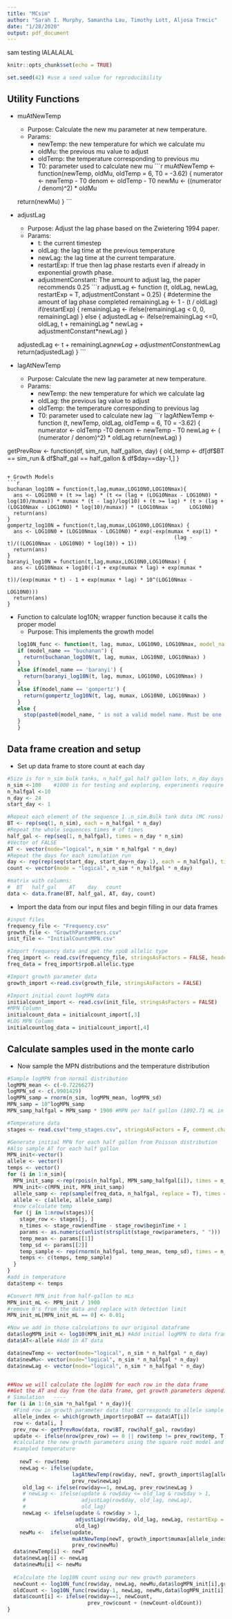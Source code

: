 ```yaml
---
title: "MCsim"
author: "Sarah I. Murphy, Samantha Lau, Timothy Lott, Aljosa Trmcic"
date: "1/28/2020"
output: pdf_document
---
```


sam testing lALALALAL
```r
knitr::opts_chunk$set(echo = TRUE)
```

```r
set.seed(42) #use a seed value for reproducibility
```

## Utility Functions

+ muAtNewTemp
    + Purpose: Calculate the new mu parameter at new temperature.
    + Params: 
        + newTemp: the new temperature for which we calculate mu
        + oldMu: the previous mu value to adjust
        + oldTemp: the temperature corresponding to previous mu
        + T0: parameter used to calculate new mu
```r
muAtNewTemp <- function(newTemp, oldMu, oldTemp = 6, T0 = -3.62) {
  numerator <- newTemp - T0
  denom <- oldTemp - T0
  newMu <- ((numerator / denom)^2) * oldMu
  
  return(newMu)
}
```

+ adjustLag
    + Purpose: Adjust the lag phase based on the Zwietering 1994 paper.
    + Params:  
        + t: the current timestep
        + oldLag: the lag time at the previous temperature
        + newLag: the lag time at the current temparature.
        + restartExp: If true then lag phase restarts even if already in exponential growth phase.
        + adjustmentConstant: The amount to adjust lag, the paper recommends 0.25
```r
adjustLag <- function (t, oldLag, newLag, restartExp = T, adjustmentConstant = 0.25) {
  #determine the amount of lag phase completed
  remainingLag <- 1 - (t / oldLag)
  if(restartExp) {
  remainingLag <- ifelse(remainingLag < 0, 0, remainingLag)
  }
  else {
  adjustedLag <- ifelse(remainingLag <=0, oldLag,
                        t + remainingLag * newLag + adjustmentConstant*newLag)
  }
  
  adjustedLag <- t + remainingLag*newLag + adjustmentConstant*newLag
  return(adjustedLag)
}
```

+ lagAtNewTemp
    + Purpose: Calculate the new lag parameter at new temperature.
    + Params:
        + newTemp: the new temperature for which we calculate lag
        + oldLag: the previous lag value to adjust
        + oldTemp: the temperature corresponding to previous lag
        + T0: parameter used to calculate new lag
```r
lagAtNewTemp <- function (t, newTemp, oldLag, oldTemp = 6, T0 = -3.62) {
  numerator <- oldTemp -T0
  denom <- newTemp - T0
  newLag <- ( (numerator / denom)^2) * oldLag
  return(newLag)
}

getPrevRow <- function(df, sim_run, half_gallon, day) {
  old_temp <- df[df$BT == sim_run & df$half_gal == half_gallon & df$day==day-1,] 
}
```

+ Growth Models
```r
buchanan_log10N = function(t,lag,mumax,LOG10N0,LOG10Nmax){
  ans <- LOG10N0 + (t >= lag) * (t <= (lag + (LOG10Nmax - LOG10N0) *     log(10)/mumax)) * mumax * (t - lag)/log(10) + (t >= lag) * (t > (lag + (LOG10Nmax - LOG10N0) * log(10)/mumax)) * (LOG10Nmax -     LOG10N0)
  return(ans)
}
gompertz_log10N = function(t,lag,mumax,LOG10N0,LOG10Nmax) {
  ans <- LOG10N0 + (LOG10Nmax - LOG10N0) * exp(-exp(mumax * exp(1) * 
                                                      (lag - t)/((LOG10Nmax - LOG10N0) * log(10)) + 1))
  return(ans)
}
baranyi_log10N = function(t,lag,mumax,LOG10N0,LOG10Nmax) {
  ans <- LOG10Nmax + log10((-1 + exp(mumax * lag) + exp(mumax * 
                                                          t))/(exp(mumax * t) - 1 + exp(mumax * lag) * 10^(LOG10Nmax - 
                                                                                                             LOG10N0)))
  return(ans)
}
```

+ Function to calculate log10N; wrapper function because it calls the proper model
    + Purpose: This implements the growth model
```r
log10N_func <- function(t, lag, mumax, LOG10N0, LOG10Nmax, model_name="buchanan") {
  if (model_name == "buchanan") {
    return(buchanan_log10N(t, lag, mumax, LOG10N0, LOG10Nmax) )
  }
  else if(model_name == 'baranyi') {
    return(baranyi_log10N(t, lag, mumax, LOG10N0, LOG10Nmax) )
  }
  else if(model_name == 'gompertz') {
    return(gompertz_log10N(t, lag, mumax, LOG10N0, LOG10Nmax) )
  }
  else {
    stop(paste0(model_name, " is not a valid model name. Must be one of buchanan, baranyi, gompertz"))
  }
}
```

## Data frame creation and setup

+ Set up data frame to store count at each day
```r
#Size is for n_sim bulk tanks, n_half_gal half gallon lots, n_day days
n_sim <-100    #1000 is for testing and exploring, experiments require at least 10k
n_halfgal <-10
n_day <- 24
start_day <- 1

#Repeat each element of the sequence 1..n_sim.Bulk tank data (MC runs)
BT <- rep(seq(1, n_sim), each = n_halfgal * n_day)
#Repeat the whole sequences times # of times
half_gal <- rep(seq(1, n_halfgal), times = n_day * n_sim)
#Vector of FALSE
AT <- vector(mode="logical", n_sim * n_halfgal * n_day)
#Repeat the days for each simulation run
day <- rep(rep(seq(start_day, start_day+n_day-1), each = n_halfgal), times = n_sim)
count <- vector(mode = "logical", n_sim * n_halfgal * n_day)

#matrix with columns:
#  BT   half_gal    AT    day   count
data <- data.frame(BT, half_gal, AT, day, count)
```

+ Import the data from our input files and begin filling in our data frames
```r
#input files
frequency_file <- "Frequency.csv"
growth_file <- "GrowthParameters.csv"
init_file <- "InitialCountsMPN.csv"

#Import frequency data and get the rpoB allelic type
freq_import <- read.csv(frequency_file, stringsAsFactors = FALSE, header = TRUE)
freq_data = freq_import$rpoB.allelic.type

#Import growth parameter data
growth_import <-read.csv(growth_file, stringsAsFactors = FALSE)

#Import initial count logMPN data
initialcount_import <- read.csv(init_file, stringsAsFactors = FALSE)
#MPN Column
initialcount_data = initialcount_import[,3]
#LOG MPN Column
initialcountlog_data = initialcount_import[,4]
```

## Calculate samples used in the monte carlo

+ Now sample the MPN distributions and the temperature distribution
```r
#Sample logMPN from normal distribution
logMPN_mean <- c(-0.7226627)
logMPN_sd <- c(.9901429)
logMPN_samp = rnorm(n_sim, logMPN_mean, logMPN_sd)
MPN_samp = 10^logMPN_samp
MPN_samp_halfgal = MPN_samp * 1900 #MPN per half gallon (1892.71 mL in half gallon)

#Temperature data
stages <- read.csv("temp_stages.csv", stringsAsFactors = F, comment.char = "#")

#Generate initial MPN for each half gallon from Poisson distribution
#Also sample AT for each half gallon
MPN_init<-vector()
allele <- vector()
temps <- vector()
for (i in 1:n_sim){
  MPN_init_samp <-rep(rpois(n_halfgal, MPN_samp_halfgal[i]), times = n_day)
  MPN_init<-c(MPN_init, MPN_init_samp)
  allele_samp <- rep(sample(freq_data, n_halfgal, replace = T), times = n_day)
  allele <- c(allele, allele_samp)
  #now calculate temp
  for (j in 1:nrow(stages)){
    stage_row <- stages[j, ]
    n_times <- stage_row$endTime - stage_row$beginTime + 1
    params <- as.numeric(unlist(strsplit(stage_row$parameters, " ")))
    temp_mean <- params[[1]]
    temp_sd <- params[[2]]
    temp_sample <- rep(rnorm(n_halfgal, temp_mean, temp_sd), times = n_times)
    temps <- c(temps, temp_sample)
  }
}
#add in temperature
data$temp <- temps

#Convert MPN_init from half-gallon to mLs
MPN_init_mL <- MPN_init / 1900
#remove 0's from the data and replace with detection limit
MPN_init_mL[MPN_init_mL == 0] <- 0.01;

#Now we add in those calculations to our original dataframe
data$logMPN_init <- log10(MPN_init_mL) #Add initial logMPN to data frame
data$AT<-allele #Add in AT data

data$newTemp <- vector(mode="logical", n_sim * n_halfgal * n_day)
data$newMu<- vector(mode="logical", n_sim * n_halfgal * n_day)
data$newLag <- vector(mode="logical", n_sim * n_halfgal * n_day)


##Now we will calculate the log10N for each row in the data frame
##Get the AT and day from the data frame, get growth parameters depending on the AT
# Simulation   ----
for (i in 1:(n_sim *n_halfgal * n_day)){
  #Find row in growth parameter data that corresponds to allele sample
  allele_index <- which(growth_import$rpoBAT == data$AT[i]) 
  row <- data[i, ]
  prev_row <- getPrevRow(data, row$BT, row$half_gal, row$day)
  update <- ifelse(nrow(prev_row) == 0 || row$temp != prev_row$temp, T, F)
  #calculate the new growth parameters using the square root model and our
  #sampled temperature
  
    newT <- row$temp
    newLag <- ifelse(update, 
                     lagAtNewTemp(row$day, newT, growth_import$lag[allele_index]),
                     prev_row$newLag)
     old_lag <- ifelse(row$day==1, newLag, prev_row$newLag )
     # newLag <- ifelse(update & row$day <= old_lag & row$day > 1, 
     #                  adjustLag(row$day, old_lag, newLag),
     #                  old_lag)
     newLag <- ifelse(update & row$day > 1, 
                      adjustLag(row$day, old_lag, newLag, restartExp = F),
                      old_lag)
    newMu <-  ifelse(update, 
                     muAtNewTemp(newT, growth_import$mumax[allele_index]),
                     prev_row$newMu)
  data$newTemp[i] <- newT
  data$newLag[i] <- newLag
  data$newMu[i] <- newMu
  
  #Calculate the log10N count using our new growth parameters
  newCount <- log10N_func(row$day, newLag, newMu,data$logMPN_init[i],growth_import$LOG10Nmax[allele_index])
  oldCount <- log10N_func(row$day-1, newLag, newMu,data$logMPN_init[i],growth_import$LOG10Nmax[allele_index])
  data$count[i] <- ifelse(row$day==1, newCount,
                          prev_row$count + (newCount-oldCount))
}

```

